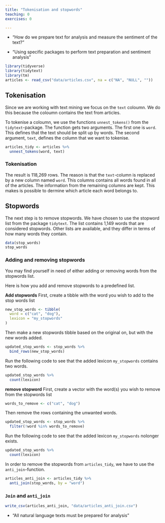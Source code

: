 ```yaml
---
title: "Tokenisation and stopwords"
teaching: 0
exercises: 0

---
```


:::::::::::::::::::::::::::::::::::::: questions 

- "How do we prepare text for analysis and measure the sentiment of the text?"

::::::::::::::::::::::::::::::::::::::::::::::::

::::::::::::::::::::::::::::::::::::: objectives

- "Using specific packages to perform text preparation and sentiment analysis"
::::::::::::::::::::::::::::::::::::::::::::::::

```r
library(tidyverse)
library(tidytext)
library(tm)
articles <- read_csv("data/articles.csv", na = c("NA", "NULL", ""))
```

## Tokenisation
Since we are working with text mining we focus on the `text` coloumn. We do this because the coloumn contains the text from articles.

To tokenise a coloumn, we use the functions `unnest_tokens()` from the `tidytext`-package. The function gets two arguments. The first one is `word`. This defines that the text should be split up by words. The second argument, `text`, defines the column that we want to tokenise.

```r
articles_tidy <- articles %>% 
  unnest_tokens(word, text)
```

:::: callout

### Tokenisation

The result is 118,269 rows. The reason is that the `text`-column is replaced by a new column named `word`. This columns contains all words found in all of the articles. The information from the remaining columns are kept. This makes is possible to dermine which article each word belongs to.

::::::

## Stopwords
The next step is to remove stopwords. We have chosen to use the stopword list from the package `tidytext`. The list contains 1,149 words that are considered stopwords. Other lists are available, and they differ in terms of how many words they contain.

```r
data(stop_words)
stop_words
```

:::: callout

### Adding and removing stopwords

You may find yourself in need of either adding or removing words from the stopwords list.

Here is how you add and remove stopwords to a predefined list.

**Add stopwords**
First, create a tibble with the word you wish to add to the stop words list

```r
new_stop_words <- tibble(
  word = c("cat", "dog"),
  lexicon = "my_stopwords"
)
```

Then make a new stopwords tibble based on the original on, but with the new words added.

```r
updated_stop_words <- stop_words %>%
  bind_rows(new_stop_words)
```

Run the following code to see that the added lexicon `my_stopwords` contains two words.
```r
updated_stop_words %>% 
  count(lexicon)
```



**remove stopword**
First,  create a vector with the word(s) you wish to remove from the stopwords list
 
```r
words_to_remove <- c("cat", "dog")
```

Then remove the rows containing the unwanted words.
```r
updated_stop_words <- stop_words %>%
  filter(!word %in% words_to_remove)
```

Run the following code to see that the added lexicon `my_stopwords` nolonger exists.
```r
updated_stop_words %>% 
  count(lexicon)
```



::::::

In order to remove the stopwords from `articles_tidy`, we have to use the `anti_join`-function. 

```r
articles_anti_join <- articles_tidy %>% 
  anti_join(stop_words, by = "word")
```

:::: callout

### `Join` and `anti_join`




::::::

```r
write_csv(articles_anti_join, "data/articles_anti_join.csv")
```

::::::::::::::::::::::::::::::::::::: keypoints 

- "All natural language texts must be prepared for analysis"

::::::::::::::::::::::::::::::::::::::::::::::::
